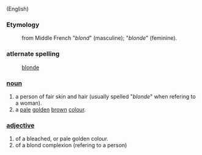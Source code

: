 (English)
===Etymology===
: from Middle French "''blond''" (masculine); "''blonde''" (feminine).
===atlernate spelling===
:[[blonde]]

===[[noun]]===
#a person of fair skin and hair (usually spelled "''blonde''" when refering to a woman).
#a [[pale]] [[golden]] [[brown]] [[colour]].

===[[adjective]]===
#of a bleached, or pale golden colour.
#of a blond complexion (refering to a person)